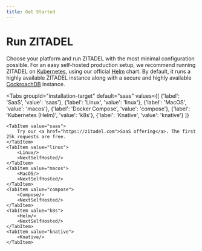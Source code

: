 ```yaml
---
title: Get Started
---
```



# Run ZITADEL

Choose your platform and run ZITADEL with the most minimal configuration possible.
For an easy self-hosted production setup, we recommend running ZITADEL on [Kubernetes](https://kubernetes.io/docs/home/), using our official [Helm](https://helm.sh/docs/) chart.
By default, it runs a highly available ZITADEL instance along with a secure and highly available [CockroachDB](https://www.cockroachlabs.com/docs/stable/) instance.

<!-- TODO: Destroy -->

<Tabs
    groupId="installation-target"
    default="saas"
    values={[
        {'label': 'SaaS', 'value': 'saas'},
        {'label': 'Linux', 'value': 'linux'},
        {'label': 'MacOS', 'value': 'macos'},
        {'label': 'Docker Compose', 'value': 'compose'},
        {'label': 'Kubernetes (Helm)', 'value': 'k8s'},
        {'label': 'Knative', 'value': 'knative'}
    ]}
>
    <TabItem value="saas">
        Try our <a href="https://zitadel.com">SaaS offering</a>. The first 25k requests are free.
    </TabItem>
    <TabItem value="linux">
        <Linux/>
        <NextSelfHosted/>
    </TabItem>
    <TabItem value="macos">
        <MacOS/>
        <NextSelfHosted/>
    </TabItem>
    <TabItem value="compose">
        <Compose/>
        <NextSelfHosted/>
    </TabItem>
    <TabItem value="k8s">
        <Helm/>
        <NextSelfHosted/>
    </TabItem>
    <TabItem value="knative">
        <Knative/>
    </TabItem>
</Tabs>
